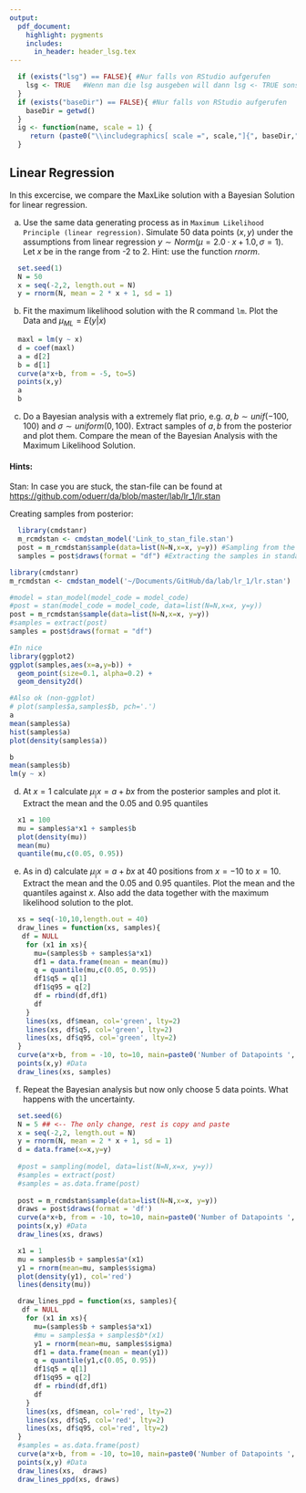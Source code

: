 ```yaml
---
output:
  pdf_document:
    highlight: pygments
    includes:
      in_header: header_lsg.tex
---
```


```r
  if (exists("lsg") == FALSE){ #Nur falls von RStudio aufgerufen
    lsg <- TRUE   #Wenn man die lsg ausgeben will dann lsg <- TRUE sonst 
  }
  if (exists("baseDir") == FALSE){ #Nur falls von RStudio aufgerufen
    baseDir = getwd()
  }
  ig <- function(name, scale = 1) {
     return (paste0("\\includegraphics[ scale =", scale,"]{", baseDir,"/", name, "}"))
  }
```

## Linear Regression

In this excercise, we compare the MaxLike solution with a Bayesian Solution for linear regression.

a)  Use the same data generating process as in `Maximum Likelihood Principle (linear regression)`. Simulate 50 data points $(x,y)$ under the assumptions from linear regression $y \sim Norm(\mu=2.0 \cdot x + 1.0, \sigma=1)$. Let $x$ be in the range from -2 to 2. Hint: use the function $rnorm$.

```r
  set.seed(1)
  N = 50
  x = seq(-2,2, length.out = N)
  y = rnorm(N, mean = 2 * x + 1, sd = 1)
```

b)  Fit the maximum likelihood solution with the R command `lm`. Plot the Data and $\mu_{ML} = E(y|x)$

```r
  maxl = lm(y ~ x)
  d = coef(maxl)
  a = d[2]
  b = d[1]
  curve(a*x+b, from = -5, to=5)
  points(x,y)
  a
  b
```

c)  Do a Bayesian analysis with a extremely flat prio, e.g. $a,b \sim unif(-100,100)$ and $\sigma \sim uniform(0,100)$. Extract samples of $a,b$ from the posterior and plot them. Compare the mean of the Bayesian Analysis with the Maximum Likelihood Solution.

#### Hints:
Stan: In case you are stuck, the stan-file can be found at <https://github.com/oduerr/da/blob/master/lab/lr_1/lr.stan>

Creating samples from posterior:
```r
  library(cmdstanr)
  m_rcmdstan <- cmdstan_model('Link_to_stan_file.stan')
  post = m_rcmdstan$sample(data=list(N=N,x=x, y=y)) #Sampling from the posterior
  samples = post$draws(format = "df") #Extracting the samples in standard data.frame format
```

```r
library(cmdstanr)
m_rcmdstan <- cmdstan_model('~/Documents/GitHub/da/lab/lr_1/lr.stan')

#model = stan_model(model_code = model_code)
#post = stan(model_code = model_code, data=list(N=N,x=x, y=y))
post = m_rcmdstan$sample(data=list(N=N,x=x, y=y))
#samples = extract(post)
samples = post$draws(format = "df")

#In nice
library(ggplot2)
ggplot(samples,aes(x=a,y=b)) + 
  geom_point(size=0.1, alpha=0.2) + 
  geom_density2d() 

#Also ok (non-ggplot)
# plot(samples$a,samples$b, pch='.')
a
mean(samples$a) 
hist(samples$a)
plot(density(samples$a))

b
mean(samples$b)
lm(y ~ x)
```

d)  At $x=1$ calculate $\mu_|x = a+bx$ from the posterior samples and plot it. Extract the mean and the $0.05$ and $0.95$ quantiles

```r
  x1 = 100
  mu = samples$a*x1 + samples$b
  plot(density(mu))
  mean(mu)
  quantile(mu,c(0.05, 0.95))
```

e)  As in d) calculate $\mu_|x = a+bx$ at 40 positions from $x=-10$ to $x=10$. Extract the mean and the 0.05 and 0.95 quantiles. Plot the mean and the quantiles against $x$. Also add the data together with the maximum likelihood solution to the plot.

```r
  xs = seq(-10,10,length.out = 40)
  draw_lines = function(xs, samples){
   df = NULL
    for (x1 in xs){
      mu=(samples$b + samples$a*x1)
      df1 = data.frame(mean = mean(mu))
      q = quantile(mu,c(0.05, 0.95))
      df1$q5 = q[1]
      df1$q95 = q[2]
      df = rbind(df,df1)
      df  
    }
    lines(xs, df$mean, col='green', lty=2)
    lines(xs, df$q5, col='green', lty=2)
    lines(xs, df$q95, col='green', lty=2)
  }
  curve(a*x+b, from = -10, to=10, main=paste0('Number of Datapoints ', N)) #ML
  points(x,y) #Data
  draw_lines(xs, samples)
```

f)  Repeat the Bayesian analysis but now only choose 5 data points. What happens with the uncertainty.

```r
  set.seed(6)
  N = 5 ## <-- The only change, rest is copy and paste
  x = seq(-2,2, length.out = N)
  y = rnorm(N, mean = 2 * x + 1, sd = 1)
  d = data.frame(x=x,y=y) 
  
  #post = sampling(model, data=list(N=N,x=x, y=y))
  #samples = extract(post)
  #samples = as.data.frame(post)
  
  post = m_rcmdstan$sample(data=list(N=N,x=x, y=y))
  draws = post$draws(format = 'df')
  curve(a*x+b, from = -10, to=10, main=paste0('Number of Datapoints ', N)) #ML
  points(x,y) #Data
  draw_lines(xs, draws)
```

<!-- g) Posterior Predictive Distribution: The solutions in e-f only describe how the distribution of the mean value $\mu|x$ changes, when you change $x$, they do not describe how the posterior predictive distribution $p(y|D)$ looks like. To simulate from that distribution sample $y_i$ from many posterior samples from $a_i$, $b_i$ which create $\mu_i|x$  (as above) and then sample from $y ~ Normal(\mu_i, \sigma_i)$. We restrict ourself to the point $x=1$ As in plot d) the density of $\mu$ and $y$ at $x=1$. -->

```r
  x1 = 1
  mu = samples$b + samples$a*(x1)
  y1 = rnorm(mean=mu, samples$sigma)
  plot(density(y1), col='red')
  lines(density(mu))
```

<!-- h) [Optional] Posterior Predictive for all x. This is not needed, in exercise of week 3 you will do this. -->

```r
  draw_lines_ppd = function(xs, samples){
   df = NULL
    for (x1 in xs){
      mu=(samples$b + samples$a*x1)
      #mu = samples$a + samples$b*(x1)
      y1 = rnorm(mean=mu, samples$sigma)
      df1 = data.frame(mean = mean(y1))
      q = quantile(y1,c(0.05, 0.95))
      df1$q5 = q[1]
      df1$q95 = q[2]
      df = rbind(df,df1)
      df  
    }
    lines(xs, df$mean, col='red', lty=2)
    lines(xs, df$q5, col='red', lty=2)
    lines(xs, df$q95, col='red', lty=2)
  }
  #samples = as.data.frame(post)
  curve(a*x+b, from = -10, to=10, main=paste0('Number of Datapoints ', N)) #ML
  points(x,y) #Data
  draw_lines(xs,  draws)
  draw_lines_ppd(xs, draws)
```
